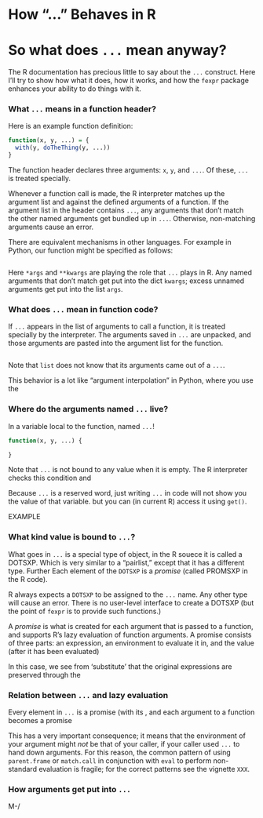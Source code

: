 How "..." Behaves in R
======

# So what does `...` mean anyway?

The R documentation has precious little to say about the `...`
construct. Here I'll try to show how what it does, how it works, and
how the `fexpr` package enhances your ability to do things with it.

### What `...` means in a function header?

Here is an example function definition:

```r
function(x, y, ...) = {
  with(y, doTheThing(y, ...))
}
```

The function header declares three arguments: `x`, `y`, and
`...`. Of these, `...` is treated specially.

Whenever a function call is made, the R interpreter matches up the
argument list and against the defined arguments of a function. If the
argument list in the header contains `...`, any arguments that don't
match the other named arguments get bundled up in `...`. Otherwise,
non-matching arguments cause an error.

There are equivalent mechanisms in other languages. For example in
Python, our function might be specified as follows:

```python
```

Here `*args` and `**kwargs` are playing the role that `...` plays in
R. Any named arguments that don't match get put into the dict
`kwargs`; excess unnamed arguments get put into the list `args`.

### What does `...` mean in function code?

If `...` appears in the list of arguments to call a function, it is
treated specially by the interpreter. The arguments saved in `...` are unpacked,
and those arguments are pasted into the argument list for the function.

```
```

Note that `list` does not know that its arguments came out of a `...`.

This behavior is a lot like "argument interpolation" in Python, where
you use the 

### Where do the arguments named `...` live?

In a variable local to the function, named `...`!

```r
function(x, y, ...) {

}
```

Note that `...` is not bound to any value when it is empty. The R interpreter checks this condition and 

Because `...` is a reserved word, just writing `...` in code will not
show you the value of that variable. but you can (in current R) access
it using `get()`.

EXAMPLE

### What kind value is bound to `...`?

What goes in `...` is a special type of object, in the R souece it is
called a DOTSXP. Which is very similar to a "pairlist," except that it
has a different type. Further Each element of the `DOTSXP` is a
*promise* (called PROMSXP in the R code).

R always expects a `DOTSXP` to be assigned to the `...` name. Any
other type will cause an error. There is no user-level interface to
create a DOTSXP (but the point of `fexpr` is to provide such functions.)

A *promise* is what is created for each argument that is passed to a
function, and supports R's lazy evaluation of function arguments. A
promise consists of three parts: an expression, an environment to
evaluate it in, and the value (after it has been evaluated)

In this case, we see from 'substitute' that the original expressions
are preserved through the

### Relation between `...` and lazy evaluation

Every element in `...` is a promise (with its , and each argument to a
function becomes a promise

This has a very important consequence; it means that the environment
of your argument might *not* be that of your caller, if your caller
used `...` to hand down arguments. For this reason, the common pattern
of using `parent.frame` or `match.call` in conjunction with `eval` to
perform non-standard evaluation is fragile; for the correct
patterns see the vignette `XXX`.

### How arguments get put into `...`

M-/

